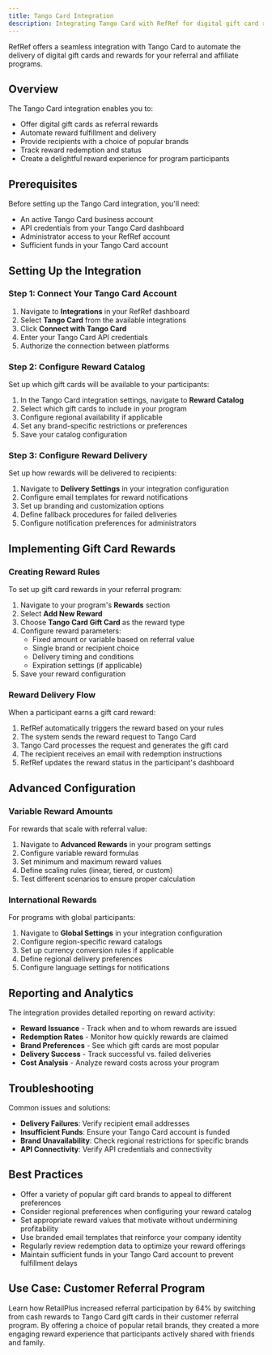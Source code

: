 ```yaml
---
title: Tango Card Integration
description: Integrating Tango Card with RefRef for digital gift card rewards
---
```

RefRef offers a seamless integration with Tango Card to automate the delivery of digital gift cards and rewards for your referral and affiliate programs.

## Overview

The Tango Card integration enables you to:

- Offer digital gift cards as referral rewards
- Automate reward fulfillment and delivery
- Provide recipients with a choice of popular brands
- Track reward redemption and status
- Create a delightful reward experience for program participants

## Prerequisites

Before setting up the Tango Card integration, you'll need:

- An active Tango Card business account
- API credentials from your Tango Card dashboard
- Administrator access to your RefRef account
- Sufficient funds in your Tango Card account

## Setting Up the Integration

### Step 1: Connect Your Tango Card Account

1. Navigate to **Integrations** in your RefRef dashboard
2. Select **Tango Card** from the available integrations
3. Click **Connect with Tango Card**
4. Enter your Tango Card API credentials
5. Authorize the connection between platforms

### Step 2: Configure Reward Catalog

Set up which gift cards will be available to your participants:

1. In the Tango Card integration settings, navigate to **Reward Catalog**
2. Select which gift cards to include in your program
3. Configure regional availability if applicable
4. Set any brand-specific restrictions or preferences
5. Save your catalog configuration

### Step 3: Configure Reward Delivery

Set up how rewards will be delivered to recipients:

1. Navigate to **Delivery Settings** in your integration configuration
2. Configure email templates for reward notifications
3. Set up branding and customization options
4. Define fallback procedures for failed deliveries
5. Configure notification preferences for administrators

## Implementing Gift Card Rewards

### Creating Reward Rules

To set up gift card rewards in your referral program:

1. Navigate to your program's **Rewards** section
2. Select **Add New Reward**
3. Choose **Tango Card Gift Card** as the reward type
4. Configure reward parameters:
   - Fixed amount or variable based on referral value
   - Single brand or recipient choice
   - Delivery timing and conditions
   - Expiration settings (if applicable)
5. Save your reward configuration

### Reward Delivery Flow

When a participant earns a gift card reward:

1. RefRef automatically triggers the reward based on your rules
2. The system sends the reward request to Tango Card
3. Tango Card processes the request and generates the gift card
4. The recipient receives an email with redemption instructions
5. RefRef updates the reward status in the participant's dashboard

## Advanced Configuration

### Variable Reward Amounts

For rewards that scale with referral value:

1. Navigate to **Advanced Rewards** in your program settings
2. Configure variable reward formulas
3. Set minimum and maximum reward values
4. Define scaling rules (linear, tiered, or custom)
5. Test different scenarios to ensure proper calculation

### International Rewards

For programs with global participants:

1. Navigate to **Global Settings** in your integration configuration
2. Configure region-specific reward catalogs
3. Set up currency conversion rules if applicable
4. Define regional delivery preferences
5. Configure language settings for notifications

## Reporting and Analytics

The integration provides detailed reporting on reward activity:

- **Reward Issuance** - Track when and to whom rewards are issued
- **Redemption Rates** - Monitor how quickly rewards are claimed
- **Brand Preferences** - See which gift cards are most popular
- **Delivery Success** - Track successful vs. failed deliveries
- **Cost Analysis** - Analyze reward costs across your program

## Troubleshooting

Common issues and solutions:

- **Delivery Failures**: Verify recipient email addresses
- **Insufficient Funds**: Ensure your Tango Card account is funded
- **Brand Unavailability**: Check regional restrictions for specific brands
- **API Connectivity**: Verify API credentials and connectivity

## Best Practices

- Offer a variety of popular gift card brands to appeal to different preferences
- Consider regional preferences when configuring your reward catalog
- Set appropriate reward values that motivate without undermining profitability
- Use branded email templates that reinforce your company identity
- Regularly review redemption data to optimize your reward offerings
- Maintain sufficient funds in your Tango Card account to prevent fulfillment delays

## Use Case: Customer Referral Program

Learn how RetailPlus increased referral participation by 64% by switching from cash rewards to Tango Card gift cards in their customer referral program. By offering a choice of popular retail brands, they created a more engaging reward experience that participants actively shared with friends and family.